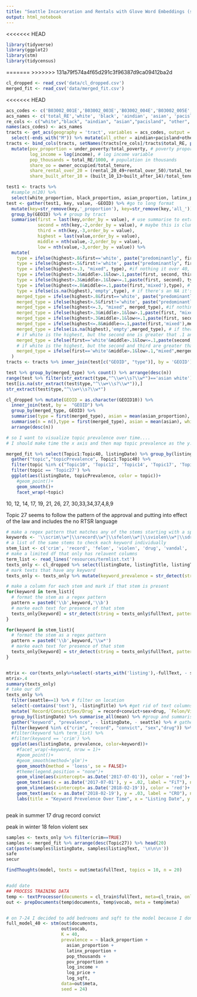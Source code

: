 ```yaml
---
title: "Seattle Incarceration and Rentals with Glove Word Embeddings (sirGloVE)"
output: html_notebook
---
```


<<<<<<< HEAD
```r
library(tidyverse)
library(ggplot2)
library(stm)
library(tidycensus)
```

=======
>>>>>>> 131a79f574a4f65d291c3f96387d9ca09412ba2d

```r
cl_dropped <- read_csv('data/cl_dropped.csv')
merged_fit <- read_csv('data/merged_fit.csv')
```

<<<<<<< HEAD
```r

acs_codes <- c('B03002_001E','B03002_003E','B03002_004E','B03002_005E','B03002_006E','B03002_007E','B03002_009E','B03002_012E','B17001_001E','B17001_002E','B19013_001E', 'B06009_005E','B08015_001E','B25003_001E','B25003_002E','B25003_003E', 'B25032_001E','B25032_020E', 'B25032_021E', 'B25036_001E','B25036_015E','B25036_014E')
acs_names <- c('total_RE','white', 'black', 'aindian', 'asian', 'pacisland', 'other', 'latinx', 'total_poverty', 'under_poverty', 'income', 'col_degree','commute', 'total_tenure', 'owner_occupied', 'rental', 'total_tenure_size', 'rental_20_49','rental_over_50','total_tenure_year', 'built_10_13', 'built_after_14')
re_cols <- c("white","black", "aindian", "asian","pacisland", "other", "latinx", "all_other") # save a vector of race and ethnicity categories
names(acs_codes) <- acs_names
tracts <- get_acs(geography = 'tract', variables = acs_codes, output = 'wide', state = 'WA') %>% #grab census data
  select(-ends_with("M")) %>% mutate(all_other = aindian+pacisland+other) # drop moe columns
tracts <- bind_cols(tracts, setNames(tracts[re_cols]/tracts$total_RE, paste0(re_cols,"_proportion"))) %>% # make racial proportion columns
  mutate(pov_proportion = under_poverty/total_poverty, # poverty proportion variable
         log_income = log(income), # log income variable
         pop_thousands = total_RE/1000, # population in thousands
         share_oo = owner_occupied/total_tenure,
         share_rental_over_20 = (rental_20_49+rental_over_50)/total_tenure,
         share_built_after_10 = (built_10_13+built_after_14)/total_tenure)
```


```r
test1 <- tracts %>% 
  #sample_n(20) %>% 
  select(white_proportion, black_proportion, asian_proportion, latinx_proportion, all_other_proportion, GEOID)
test <- gather(test1, key, value, -GEOID) %>% #go to long format
  mutate(key=str_remove(key,'_proportion'), key=str_remove(key,'all_')) %>% #clean up the key
  group_by(GEOID) %>% # group by tract
  summarise(first = last(key,order_by = value), # use summarise to extract the top three labels and values
            second = nth(key,-2,order_by = value), # maybe this is clumsy but its fast and its after midnight
            third = nth(key,-3,order_by = value), 
            highest = last(value,order_by = value), 
            middle = nth(value,-2,order_by = value), 
            low = nth(value,-3,order_by = value)) %>%
  mutate( 
    type = ifelse(highest>.8&first=='white', paste("predominantly", first), NA), # if the first one is white and over 80, it's predominantly that 
    type = ifelse(highest>.5&first!='white', paste("predominantly", first), type), # if the first one is not white and over 50, it's predominantly that 
    type = ifelse(highest<=.3, "mixed", type), #if nothing it over 40, it's a mixed neighborhood
    type = ifelse(highest>.3&middle>.1&low>.1,paste(first, second, third), type), # if the second and third heighest ar both over 20, it's all three in that order 
    type = ifelse(highest>.3&middle>.1&low<=.1,paste(first, second), type), # if the second is over 20 but the third isn't, we'll just label it with the first two groups,
    type = ifelse(highest<=.8&middle<=.1,paste(first,'mixed'),type), # if the second is below 20 then we'll call label it with the first group and mixed
    type = ifelse(is.na(highest),'empty',type), # if there's an NA it's because the tract proportion divided by zero: an empty tract
    merged_type = ifelse(highest>.8&first=='white', paste("predominantly", first), NA), # if the first one is white and over 80, it's predominantly that 
    merged_type = ifelse(highest>.5&first!='white', paste("predominantly", first), merged_type), # if the first one is not white and over 50, it's predominantly that 
    merged_type = ifelse(highest<=.3, "mixed", merged_type), #if nothing it over 40, it's a mixed neighborhood
    merged_type = ifelse(highest>.3&middle>.1&low>.1,paste(first, "mixed"), merged_type), # if the second and third heighest ar both over 20, it's all three in that order 
    merged_type = ifelse(highest>.3&middle>.1&low<=.1,paste(first, second), merged_type), # if the second is over 20 but the third isn't, we'll just label it with the first two groups,
    merged_type = ifelse(highest<=.8&middle<=.1,paste(first,'mixed'),merged_type), # if the second is below 20 then we'll call label it with the first group and mixed
    merged_type = ifelse(is.na(highest),'empty',merged_type), # if there's an NA it's because the tract proportion divided by zero: an empty tract
    # if white is the highest, but the second one is greater that .1 and the third ISN'T then it should be second first
    merged_type = ifelse(first=='white'&middle>.1&low<=.1,paste(second, first), merged_type),
    # if white is the highest, but the second and third are greater that .1 then it should be mixed
    merged_type = ifelse(first=='white'&middle>.1&low>.1,"mixed",merged_type)
  )
tracts <- tracts %>% inner_join(test[c("GEOID", "type")], by = 'GEOID')
```

```r
test %>% group_by(merged_type) %>% count() %>% arrange(desc(n))
range(test %>% filter(str_extract(type,"^\\w+\\s?\\w*")=='asian white') %>% select(highest), na.rm = TRUE)
test[is.na(str_extract(test$type,"^\\w+\\s?\\w*")),]
str_extract(test$type,"^\\w+\\s?\\w*")

cl_dropped %>% mutate(GEOID = as.character(GEOID10)) %>% 
  inner_join(test, by =  "GEOID") %>% 
  group_by(merged_type, GEOID) %>% 
  summarise(type = first(merged_type), asian = mean(asian_proportion), white = mean(white_proportion), black = mean(black_proportion), latinx = mean(latinx_proportion), other = mean(aindian_proportion+other_proportion+pacisland_proportion)) %>% 
  summarise(n = n(),type = first(merged_type), asian = mean(asian), white = mean(white), black = mean(black), latinx = mean(latinx), other = mean(other)) %>% 
  arrange(desc(n))
```


```r
# so I want to visualize topic prevalence over time....
# I should make time the x axis and then map topic prevalence as the y... take the average for each date and plot it as a dot?

merged_fit %>% select(Topic1:Topic40, listingDate) %>% group_by(listingDate) %>% summarise_all(mean) %>%
  gather("topic","topicPrevalence", Topic1:Topic40) %>%
  filter(topic %in% c("Topic10", 'Topic12', 'Topic14', 'Topic17', 'Topic19', 'Topic21', 'Topic26', 'Topic27', 'Topic30','Topic33','Topic34','Topic37','Topic4','Topic8','Topic9')) %>%
  filter(topic == 'Topic27') %>%
  ggplot(aes(listingDate, topicPrevalence, color = topic))+
    #geom_point()+
    geom_smooth()+
    facet_wrap(~topic)

```
10, 12, 14, 17, 19, 21, 26, 27, 30,33,34,37,4,8,9

Topic 27 seems to follow the pattern of the approval and putting into effect of the law and includes the no RTSR language

```r
# make a regex pattern that matches any of the stems starting with a space
keywords <- '\\scrim\\w*|\\srecord\\w*|\\sfelon\\w*|\\sviolen\\w*|\\sdrug\\w*|\\svandal\\w*|\\ssex\\w*|\\sassault\\w*|\\sconvict\\w*|\\sprior\\w*'
# a list of the same stems to check each keyword individually
stem_list <- c('crim', 'record', 'felon', 'violen', 'drug', 'vandal', 'sex', 'assault', 'convict', 'prior', 'evict', 'safe','secur')
# make a limited df that only has relavent columns
term_list <- read_lines('resources/termlist.txt')
texts_only <- cl_dropped %>% select(listingDate, listingTitle, listingText, seattle) %>% mutate(fullText = paste(listingTitle, listingText))
# mark texts that have any keyword
texts_only <- texts_only %>% mutate(keyword_prevalence = str_detect(string = fullText, pattern = regex(keywords, ignore_case = TRUE)))

# make a column for each stem and mark if that stem is present
for(keyword in term_list){
  # format the stem as a regex pattern
  pattern = paste0('\\b',keyword,'\\b')
  # marke each text for presence of that stem
  texts_only[keyword] = str_detect(string = texts_only$fullText, pattern = regex(pattern, ignore_case = TRUE))
}

for(keyword in stem_list){
  # format the stem as a regex pattern
  pattern = paste0('\\b',keyword,'\\w*')
  # marke each text for presence of that stem
  texts_only[keyword] = str_detect(string = texts_only$fullText, pattern = regex(pattern, ignore_case = TRUE))
}


mtrix <- cor(texts_only%>%select(-starts_with('listing'),-fullText, - seattle))
mtrix>.4
summary(texts_only)
# take our df
texts_only %>% 
  filter(seattle==1) %>% # filter on location
  select(-contains('text'), -listingTitle) %>% #get rid of text columns
  mutate(`Record/Convict/Sex/Drug` = record+convict+sex+drug, `Felon/Violen` = felon+violen) %>% #group some cols
  group_by(listingDate) %>% summarise_all(mean) %>% #group and summarise
  gather("keyword", "prevalence", - listingDate, - seattle) %>% # gather the keywords
  filter(keyword %in% c("crim", "record", "convict", "sex","drug")) %>%
  #filter(keyword %in% term_list) %>%
  #filter(keyword == 'crim') %>%
  ggplot(aes(listingDate, prevalence, color=keyword))+
    #facet_wrap(~keyword, nrow = 1)+
    #geom_point()+
    #geom_smooth(method='glm')+
    geom_smooth(method = 'loess', se = FALSE)+
    #theme(legend.position = "none")+
    geom_vline(aes(xintercept= as.Date('2017-07-01')), color = 'red')+
    geom_text(aes(x = as.Date('2017-07-01'), y = .02, label = "FiT"), nudge_x = 18)+
    geom_vline(aes(xintercept= as.Date('2018-02-19')), color = 'red')+
    geom_text(aes(x = as.Date('2018-02-19'), y = .03, label = "CRO"), nudge_x = 20)+
    labs(title = "Keyword Prevelence Over Time", x = "Listing Date", y = "Proportion of texts including keyword")



```

peak in summer 17
drug
record
convict

peak in winter 18
felon
violent
sex

```r
samples <- texts_only %>% filter(crim==TRUE)
samples <- merged_fit %>% arrange(desc(Topic27)) %>% head(20)
cat(paste(samples$listingDate, samples$listingText, '\n\n\n'))
safe
secur

findThoughts(model, texts = out$meta$fullText, topics = 10, n = 20)



```

```r

#add date 
## PROCESS TRAINING DATA
temp <- textProcessor(documents = cl_train$fullText, meta=cl_train, onlycharacter = TRUE) 
out <- prepDocuments(temp$documents, temp$vocab, meta = temp$meta)


# on 7-24 I decided to add bedrooms and sqft to the model because I don't think it should treat large adn small expensive units the same
full_model_40 <- stm(out$documents, 
                     out$vocab, 
                     K = 40,
                     prevalence = ~ black_proportion + 
                       asian_proportion + 
                       latinx_proportion + 
                       pop_thousands + 
                       pov_proportion +
                       log_income + 
                       log_price +
                       log_sqft, 
                     data=out$meta,
                     seed = 24)

```


